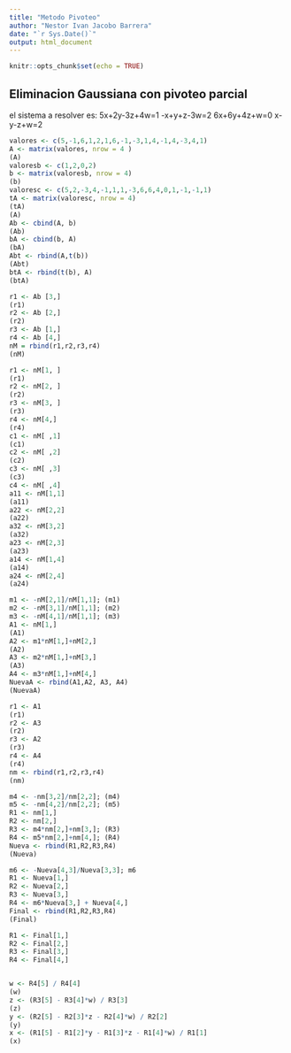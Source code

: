 ---
title: "Metodo Pivoteo"
author: "Nestor Ivan Jacobo Barrera"
date: "`r Sys.Date()`"
output: html_document
---

```{r setup, include=FALSE}
knitr::opts_chunk$set(echo = TRUE)
```
## Eliminacion Gaussiana con pivoteo parcial 

el sistema  a resolver es: 
5x+2y-3z+4w=1
-x+y+z-3w=2
6x+6y+4z+w=0
x-y-z+w=2
```{r}
valores <- c(5,-1,6,1,2,1,6,-1,-3,1,4,-1,4,-3,4,1)
A <- matrix(valores, nrow = 4 )
(A)
valoresb <- c(1,2,0,2)
b <- matrix(valoresb, nrow = 4)
(b)
valoresc <- c(5,2,-3,4,-1,1,1,-3,6,6,4,0,1,-1,-1,1)
tA <- matrix(valoresc, nrow = 4)
(tA)
(A)
Ab <- cbind(A, b)
(Ab)
bA <- cbind(b, A)
(bA)
Abt <- rbind(A,t(b))
(Abt)
btA <- rbind(t(b), A)
(btA)
```

```{r}
r1 <- Ab [3,]
(r1)
r2 <- Ab [2,]
(r2)
r3 <- Ab [1,]
r4 <- Ab [4,]
nM = rbind(r1,r2,r3,r4)
(nM)
```

```{r}
r1 <- nM[1, ]
(r1)
r2 <- nM[2, ]
(r2)
r3 <- nM[3, ]
(r3)
r4 <- nM[4,]
(r4)
c1 <- nM[ ,1]
(c1)
c2 <- nM[ ,2]
(c2)
c3 <- nM[ ,3]
(c3)
c4 <- nM[ ,4]
a11 <- nM[1,1]
(a11)
a22 <- nM[2,2]
(a22)
a32 <- nM[3,2]
(a32)
a23 <- nM[2,3]
(a23)
a14 <- nM[1,4]
(a14)
a24 <- nM[2,4]
(a24)
```

```{r}
m1 <- -nM[2,1]/nM[1,1]; (m1)
m2 <- -nM[3,1]/nM[1,1]; (m2)
m3 <- -nM[4,1]/nM[1,1]; (m3)
A1 <- nM[1,]
(A1)
A2 <- m1*nM[1,]+nM[2,]
(A2)
A3 <- m2*nM[1,]+nM[3,]
(A3)
A4 <- m3*nM[1,]+nM[4,] 
NuevaA <- rbind(A1,A2, A3, A4)
(NuevaA)
```

```{r}
r1 <- A1
(r1)
r2 <- A3
(r2)
r3 <- A2
(r3)
r4 <- A4
(r4)
nm <- rbind(r1,r2,r3,r4)
(nm)
```

```{r}
m4 <- -nm[3,2]/nm[2,2]; (m4)
m5 <- -nm[4,2]/nm[2,2]; (m5)
R1 <- nm[1,]
R2 <- nm[2,]
R3 <- m4*nm[2,]+nm[3,]; (R3)
R4 <- m5*nm[2,]+nm[4,]; (R4)
Nueva <- rbind(R1,R2,R3,R4)
(Nueva)
```

```{r}
m6 <- -Nueva[4,3]/Nueva[3,3]; m6
R1 <- Nueva[1,]
R2 <- Nueva[2,]
R3 <- Nueva[3,]
R4 <- m6*Nueva[3,] + Nueva[4,]
Final <- rbind(R1,R2,R3,R4)
(Final)
```

```{r}
R1 <- Final[1,]
R2 <- Final[2,]
R3 <- Final[3,]
R4 <- Final[4,]


w <- R4[5] / R4[4]
(w)
z <- (R3[5] - R3[4]*w) / R3[3]
(z)
y <- (R2[5] - R2[3]*z - R2[4]*w) / R2[2]
(y)
x <- (R1[5] - R1[2]*y - R1[3]*z - R1[4]*w) / R1[1]
(x)
```